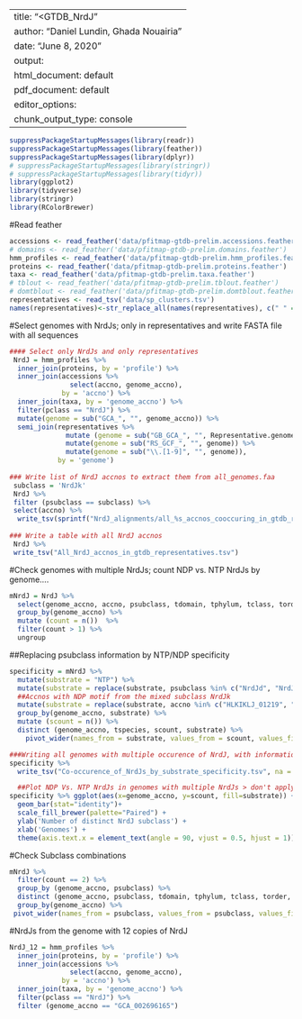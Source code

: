 
---
title: "<GTDB_NrdJ"
author: "Daniel Lundin, Ghada Nouairia"
date: "June 8, 2020"
output:
  html_document: default
  pdf_document: default
editor_options: 
  chunk_output_type: console
---
```r
suppressPackageStartupMessages(library(readr))
suppressPackageStartupMessages(library(feather))
suppressPackageStartupMessages(library(dplyr))
# suppressPackageStartupMessages(library(stringr))
# suppressPackageStartupMessages(library(tidyr))
library(ggplot2)
library(tidyverse)
library(stringr)
library(RColorBrewer)
```
#Read feather
```r
accessions <- read_feather('data/pfitmap-gtdb-prelim.accessions.feather')
# domains <- read_feather('data/pfitmap-gtdb-prelim.domains.feather')
hmm_profiles <- read_feather('data/pfitmap-gtdb-prelim.hmm_profiles.feather')
proteins <- read_feather('data/pfitmap-gtdb-prelim.proteins.feather')
taxa <- read_feather('data/pfitmap-gtdb-prelim.taxa.feather')
# tblout <- read_feather('data/pfitmap-gtdb-prelim.tblout.feather')
# domtblout <- read_feather('data/pfitmap-gtdb-prelim.domtblout.feather')
representatives <- read_tsv('data/sp_clusters.tsv') 
names(representatives)<-str_replace_all(names(representatives), c(" " = "."))
```

#Select genomes with NrdJs; only in representatives and write FASTA file with all sequences
```r
#### Select only NrdJs and only representatives
 NrdJ = hmm_profiles %>%
  inner_join(proteins, by = 'profile') %>%
  inner_join(accessions %>% 
               select(accno, genome_accno), 
             by = 'accno') %>%
  inner_join(taxa, by = 'genome_accno') %>%
  filter(pclass == "NrdJ") %>%
  mutate(genome = sub("GCA_", "", genome_accno)) %>%
  semi_join(representatives %>% 
              mutate (genome = sub("GB_GCA_", "", Representative.genome)) %>% 
              mutate(genome = sub("RS_GCF_", "", genome)) %>% 
              mutate(genome = sub("\\.[1-9]", "", genome)), 
            by = 'genome') 
 
### Write list of NrdJ accnos to extract them from all_genomes.faa 
 subclass = 'NrdJk'
 NrdJ %>%
 filter (psubclass == subclass) %>%
 select(accno) %>% 
  write_tsv(sprintf("NrdJ_alignments/all_%s_accnos_cooccuring_in_gtdb_rep.list", subclass))
  
### Write a table with all NrdJ accnos
 NrdJ %>%
 write_tsv("All_NrdJ_accnos_in_gtdb_representatives.tsv")
```

#Check genomes with multiple NrdJs; count NDP vs. NTP NrdJs by genome....
```r
mNrdJ = NrdJ %>% 
  select(genome_accno, accno, psubclass, tdomain, tphylum, tclass, torder, tfamily, tspecies) %>%
  group_by(genome_accno) %>% 
  mutate (count = n())  %>% 
  filter(count > 1) %>%
  ungroup 
```

##Replacing psubclass information by NTP/NDP specificity
```r
specificity = mNrdJ %>%
  mutate(substrate = "NTP") %>% 
  mutate(substrate = replace(substrate, psubclass %in% c("NrdJd", "NrdJuc02"), "NDP")) %>% 
  ##Accnos with NDP motif from the mixed subclass NrdJk
  mutate(substrate = replace(substrate, accno %in% c("HLKIKLJ_01219", "OEMEMMGG_01904", "PDKMAGGH_00767", "PDKMAGGH_02120", "GIBPDKGH_02975", "IEIIANDI_00269", "LEJBDPGP_01507", "MHDPDDBM_00343", "LDHEIDJH_00462", "LDHEIDJH_02480"), "NDP")) %>% 
  group_by(genome_accno, substrate) %>% 
  mutate (scount = n()) %>%
  distinct (genome_accno, tspecies, scount, substrate) %>%
    pivot_wider(names_from = substrate, values_from = scount, values_fill = NULL) 

###Writing all genomes with multiple occurence of NrdJ, with information about substrate specificity in a tsv format 
specificity %>% 
  write_tsv("Co-occurence_of_NrdJs_by_substrate_specificity.tsv", na = "0" )

  ##Plot NDP Vs. NTP NrdJs in genomes with multiple NrdJs > don't apply pivo_wider step
specificity %>% ggplot(aes(x=genome_accno, y=scount, fill=substrate)) +
  geom_bar(stat="identity")+ 
  scale_fill_brewer(palette="Paired") +
  ylab('Number of distinct NrdJ subclass') +
  xlab('Genomes') +
  theme(axis.text.x = element_text(angle = 90, vjust = 0.5, hjust = 1))
```

#Check Subclass combinations 
```r
mNrdJ %>% 
  filter(count == 2) %>%
  group_by (genome_accno, psubclass) %>% 
  distinct (genome_accno, psubclass, tdomain, tphylum, tclass, torder, tfamily) %>%
  group_by(genome_accno) %>%
 pivot_wider(names_from = psubclass, values_from = psubclass, values_fill = NULL) %>%
```

#NrdJs from the genome with 12 copies of NrdJ
```r
NrdJ_12 = hmm_profiles %>%
  inner_join(proteins, by = 'profile') %>%
  inner_join(accessions %>%
               select(accno, genome_accno),
             by = 'accno') %>%
  inner_join(taxa, by = 'genome_accno') %>%
  filter(pclass == "NrdJ") %>%
  filter (genome_accno == "GCA_002696165")
```
